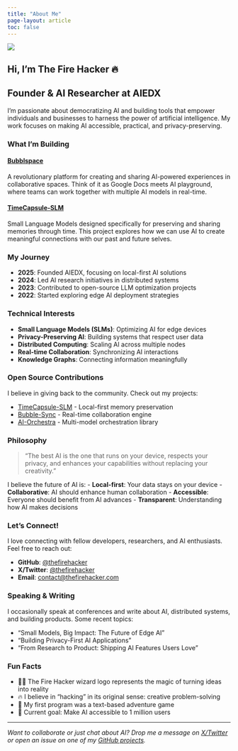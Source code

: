 ```yaml
---
title: "About Me"
page-layout: article
toc: false
---
```


::: {.about-container}
::: {.about-image}
![](assets/firehacker-logo.jpg){.profile-image}
:::

::: {.about-content}
# Hi, I'm The Fire Hacker 🔥

## Founder & AI Researcher at AIEDX

I'm passionate about democratizing AI and building tools that empower individuals and businesses to harness the power of artificial intelligence. My work focuses on making AI accessible, practical, and privacy-preserving.

### What I'm Building

#### [Bubblspace](https://bubblspace.com)
A revolutionary platform for creating and sharing AI-powered experiences in collaborative spaces. Think of it as Google Docs meets AI playground, where teams can work together with multiple AI models in real-time.

#### [TimeCapsule-SLM](https://timecapsule.bubblspace.com)
Small Language Models designed specifically for preserving and sharing memories through time. This project explores how we can use AI to create meaningful connections with our past and future selves.

### My Journey

- **2025**: Founded AIEDX, focusing on local-first AI solutions
- **2024**: Led AI research initiatives in distributed systems
- **2023**: Contributed to open-source LLM optimization projects
- **2022**: Started exploring edge AI deployment strategies

### Technical Interests

- **Small Language Models (SLMs)**: Optimizing AI for edge devices
- **Privacy-Preserving AI**: Building systems that respect user data
- **Distributed Computing**: Scaling AI across multiple nodes
- **Real-time Collaboration**: Synchronizing AI interactions
- **Knowledge Graphs**: Connecting information meaningfully

### Open Source Contributions

I believe in giving back to the community. Check out my projects:

- [TimeCapsule-SLM](https://github.com/aiedx/timecapsule-slm) - Local-first memory preservation
- [Bubble-Sync](https://github.com/bubblspace/bubble-sync) - Real-time collaboration engine
- [AI-Orchestra](https://github.com/bubblspace/ai-orchestra) - Multi-model orchestration library

### Philosophy

> "The best AI is the one that runs on your device, respects your privacy, and enhances your capabilities without replacing your creativity."

I believe the future of AI is:
- **Local-first**: Your data stays on your device
- **Collaborative**: AI should enhance human collaboration
- **Accessible**: Everyone should benefit from AI advances
- **Transparent**: Understanding how AI makes decisions

### Let's Connect!

I love connecting with fellow developers, researchers, and AI enthusiasts. Feel free to reach out:

- **GitHub**: [@thefirehacker](https://github.com/thefirehacker)
- **X/Twitter**: [@thefirehacker](https://x.com/thefirehacker)
- **Email**: [contact@thefirehacker.com](mailto:contact@thefirehacker.com)

### Speaking & Writing

I occasionally speak at conferences and write about AI, distributed systems, and building products. Some recent topics:

- "Small Models, Big Impact: The Future of Edge AI"
- "Building Privacy-First AI Applications"
- "From Research to Product: Shipping AI Features Users Love"

### Fun Facts

- 🧙‍♂️ The Fire Hacker wizard logo represents the magic of turning ideas into reality
- 🔥 I believe in "hacking" in its original sense: creative problem-solving
- 🌟 My first program was a text-based adventure game
- 🎯 Current goal: Make AI accessible to 1 million users

---

*Want to collaborate or just chat about AI? Drop me a message on [X/Twitter](https://x.com/thefirehacker) or open an issue on one of my [GitHub projects](https://github.com/thefirehacker).*
:::
:::
